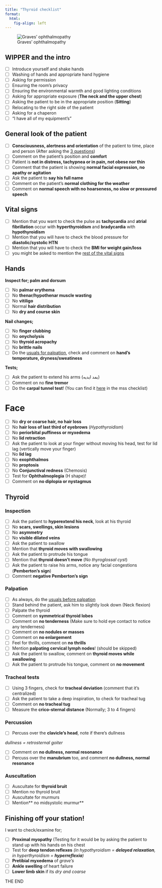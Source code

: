 ```yaml
---
title: "Thyroid checklist"
format: 
  html:
    fig-align: left
---
```

![Graves' ophthalmopathy](thyroid1.png)

## WIPPER and the intro

- [ ] Introduce yourself and shake hands
- [ ] Washing of hands and appropriate hand hygiene 
- [ ] Asking for permission
- [ ] Ensuring the room's privacy
- [ ] Ensuring the environmental warmth and good lighting conditions
- [ ] Asking for appropriate exposure (**The neck and the upper chest**)
- [ ] Asking the patient to be in the appropriate position (**Sitting**)
- [ ] Relocating to the right side of the patient
- [ ] Asking for a chaperon
- [ ] "I have all of my equipment's"

## General look of the patient

- [ ] **Consciousness, alertness and orientation** of the patient to time, place and person (After asking the [3 questions](miscellaneous.qmd)) 
- [ ] Comment on the patient's position and **comfort**
- [ ] Patient is **not in distress, tachypnea or in pain, not obese nor thin**
- [ ] Comment that the patient is showing **normal facial expression, no apathy or agitation**
- [ ] Ask the patient to **say his full name**
- [ ] Comment on the patient's **normal clothing for the weather**
- [ ] Comment on **normal speech with no hoarseness, no slow or pressured speech**

## Vital signs

- [ ] Mention that you want to check the pulse as **tachycardia** and **atrial fibrillation** occur with **hyperthyroidism** and **bradycardia** with **hypothyroidism**
- [ ] Mention that you will have to check the blood pressure for **diastolic/systolic HTN**
- [ ] Mention that you will have to check the **BMI for weight gain/loss**
- [ ] you might be asked to mention the [rest of the vital signs](miscellaneous.qmd)

## Hands

**Inspect for; palm and dorsum**

- [ ] No **palmar erythema**
- [ ] No **thenar/hypothenar muscle wasting**
- [ ] No **vitiligo**
- [ ] Normal **hair distribution**
- [ ] No **dry and course skin**

**Nail changes;**

- [ ] No **finger clubbing**
- [ ] No **onycholysis**
- [ ] No **thyroid acropachy**
- [ ] No **brittle nails**
- [ ] Do the [usuals for palpation](miscellaneous.qmd), check and comment on **hand's temperature, dryness/sweatiness**

**Tests;**

- [ ] Ask the patient to extend his arms (يمد ايديه)
- [ ] Comment on no **fine tremor**
- [ ] Do the **carpal tunnel test**! (You can find it [here](mss.qmd) in the mss checklist)

# Face

- [ ] No **dry or coarse hair, no hair loss**
- [ ] No **hair loss of last third of eyebrows** (*Hypothyroidism*)
- [ ] No **periorbital puffiness or myxedema**
- [ ] No **lid retraction**
- [ ] Ask the patient to look at your finger without moving his head, test for lid lag (vertically move your finger) 
- [ ] No **lid lag**
- [ ] No **exophthalmos**
- [ ] No **proptosis**
- [ ] No **Conjunctival redness** (Chemosis)
- [ ] Test for **Ophthalmoplegia** (H shape)!
- [ ] Comment on **no diplopia or nystagmus**

## Thyroid

### Inspection

- [ ] Ask the patient to **hyperextend his neck**, look at his thyroid
- [ ] No **scars, swellings, skin lesions**
- [ ] No **asymmetry**
- [ ] No **visible dilated veins**
- [ ] Ask the patient to swallow 
- [ ] Mention that **thyroid moves with swallowing**
- [ ] Ask the patient to protrude his tongue
- [ ] Mention that **thyroid doesn't move** (*No thyroglossal cyst*)
- [ ] Ask the patient to raise his arms, notice any facial congestions (**Pemberton's sign**)
- [ ] Comment **negative Pemberton's sign**

### Palpation

- [ ] As always, do the [usuals before palpation](miscellaneous.qmd)
- [ ] Stand behind the patient, ask him to slightly look down (Neck flexion)
- [ ] Palpate the thyroid
- [ ] Comment on **symmetrical thyroid lobes**
- [ ] Comment on **no tenderness** (Make sure to hold eye contact to notice any tenderness)
- [ ] Comment on **no nodules or masses**
- [ ] Comment on **no enlargement**
- [ ] Feel for thrills, comment on **no thrills**
- [ ] Mention **palpating cervical lymph nodes**! (should be skipped)
- [ ] Ask the patient to swallow, comment on **thyroid moves while swallowing**
- [ ] Ask the patient to protrude his tongue, comment on **no movement**

### Tracheal tests

- [ ] Using 3 fingers, check for **tracheal deviation** (comment that it's centralized)
- [ ] Ask the patient to take a deep inspiration, to check for tracheal tug
- [ ] Comment on **no tracheal tug**
- [ ] Measure the **crico-sternal distance** (Normally; 3 to 4 fingers)

### Percussion

- [ ] Percuss over the **clavicle's head**, note if there's dullness

*dullness = retrosternal goiter*

- [ ] Comment on **no dullness, normal resonance**
- [ ] Percuss over the **manubrium** too, and comment **no dullness, normal resonance**

### Auscultation

- [ ] Auscultate for **thyroid bruit**
- [ ] Mention no thyroid bruit
- [ ] Auscultate for murmurs 
- [ ] Mention** no midsystolic murmur**

## Finishing off your station!

I want to check/examine for;

- [ ] **Proximal myopathy** (Testing for it would be by asking the patient to stand up with his hands on his chest
- [ ] Test for **deep tendon reflexes** *(in hypothyroidism = **delayed relaxation**, in hyperthyroidism = **hyperreflexia**)*
- [ ] **Pretibial myxedema** of *grave's*
- [ ] **Ankle swelling** of heart failure
- [ ] **Lower limb skin** if its *dry and coarse* 

THE END